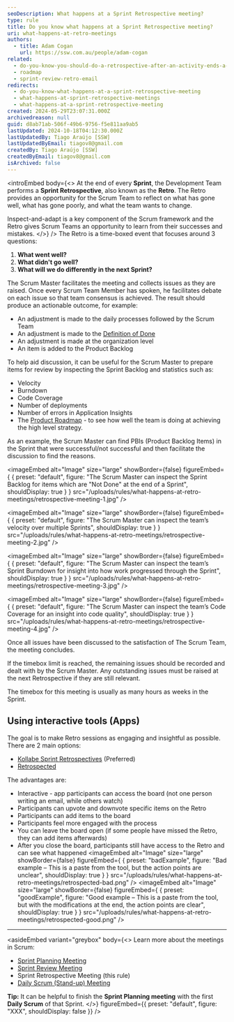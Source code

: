 ```yaml
---
seoDescription: What happens at a Sprint Retrospective meeting?
type: rule
title: Do you know what happens at a Sprint Retrospective meeting?
uri: what-happens-at-retro-meetings
authors:
  - title: Adam Cogan
    url: https://ssw.com.au/people/adam-cogan
related:
  - do-you-know-you-should-do-a-retrospective-after-an-activity-ends-a-k-a-feedback
  - roadmap
  - sprint-review-retro-email
redirects:
  - do-you-know-what-happens-at-a-sprint-retrospective-meeting
  - what-happens-at-sprint-retrospective-meetings
  - what-happens-at-a-sprint-retrospective-meeting
created: 2024-05-29T23:07:31.000Z
archivedreason: null
guid: d8ab71ab-506f-49b6-9756-f5e811aa9ab5
lastUpdated: 2024-10-18T04:12:30.000Z
lastUpdatedBy: Tiago Araújo [SSW]
lastUpdatedByEmail: tiagov8@gmail.com
createdBy: Tiago Araújo [SSW]
createdByEmail: tiagov8@gmail.com
isArchived: false
---
```


<introEmbed
  body={<>
At the end of every **Sprint**, the Development Team performs a **Sprint Retrospective**, also known as the **Retro**. The Retro provides an opportunity for the Scrum Team to reflect on what has gone well, what has gone poorly, and what the team wants to change.

Inspect-and-adapt is a key component of the Scrum framework and the Retro gives Scrum Teams an opportunity to learn from their successes and mistakes.
  </>}
/>
The Retro is a time-boxed event that focuses around 3 questions:

1. **What went well?**
2. **What didn't go well?**
3. **What will we do differently in the next Sprint?**

The Scrum Master facilitates the meeting and collects issues as they are raised. Once every Scrum Team Member has spoken, he facilitates debate on each issue so that team consensus is achieved. The result should produce an actionable outcome, for example:

* An adjustment is made to the daily processes followed by the Scrum Team
* An adjustment is made to the [Definition of Done](/do-you-know-what-happens-at-a-sprint-retrospective-meeting)
* An adjustment is made at the organization level
* An item is added to the Product Backlog

To help aid discussion, it can be useful for the Scrum Master to prepare items for review by inspecting the Sprint Backlog and statistics such as:

* Velocity
* Burndown
* Code Coverage
* Number of deployments
* Number of errors in Application Insights
* The [Product Roadmap](/roadmap) - to see how well the team is doing at achieving the high level strategy.

As an example, the Scrum Master can find PBIs (Product Backlog Items) in the Sprint that were successful/not successful and then facilitate the discussion to find the reasons.


<imageEmbed
  alt="Image"
  size="large"
  showBorder={false}
  figureEmbed={ {
    preset: "default",
    figure: "The Scrum Master can inspect the Sprint Backlog for items which are \"Not Done\" at the end of a Sprint",
    shouldDisplay: true
  } }
  src="/uploads/rules/what-happens-at-retro-meetings/retrospective-meeting-1.jpg"
/>


<imageEmbed
  alt="Image"
  size="large"
  showBorder={false}
  figureEmbed={ {
    preset: "default",
    figure: "The Scrum Master can inspect the team’s velocity over multiple Sprints",
    shouldDisplay: true
  } }
  src="/uploads/rules/what-happens-at-retro-meetings/retrospective-meeting-2.jpg"
/>


<imageEmbed
  alt="Image"
  size="large"
  showBorder={false}
  figureEmbed={ {
    preset: "default",
    figure: "The Scrum Master can inspect the team’s Sprint Burndown for insight into how work progressed through the Sprint",
    shouldDisplay: true
  } }
  src="/uploads/rules/what-happens-at-retro-meetings/retrospective-meeting-3.jpg"
/>


<imageEmbed
  alt="Image"
  size="large"
  showBorder={false}
  figureEmbed={ {
    preset: "default",
    figure: "The Scrum Master can inspect the team’s Code Coverage for an insight into code quality",
    shouldDisplay: true
  } }
  src="/uploads/rules/what-happens-at-retro-meetings/retrospective-meeting-4.jpg"
/>

Once all issues have been discussed to the satisfaction of The Scrum Team, the meeting concludes.

If the timebox limit is reached, the remaining issues should be recorded and dealt with by the Scrum Master. Any outstanding issues must be raised at the next Retrospective if they are still relevant.

The timebox for this meeting is usually as many hours as weeks in the Sprint.

## Using interactive tools (Apps)

The goal is to make Retro sessions as engaging and insightful as possible. There are 2 main options:

* [Kollabe Sprint Retrospectives](https://kollabe.com/retrospectives) (Preferred)
* [Retrospected](https://www.retrospected.com)

The advantages are:

* Interactive - app participants can access the board (not one person writing an email, while others watch)
* Participants can upvote and downvote specific items on the Retro
* Participants can add items to the board
* Participants feel more engaged with the process
* You can leave the board open (if some people have missed the Retro, they can add items afterwards)
* After you close the board, participants still have access to the Retro and can see what happened
<imageEmbed
  alt="Image"
  size="large"
  showBorder={false}
  figureEmbed={ {
    preset: "badExample",
    figure: "Bad example – This is a paste from the tool, but the action points are unclear",
    shouldDisplay: true
  } }
  src="/uploads/rules/what-happens-at-retro-meetings/retrospected-bad.png"
/>
<imageEmbed
  alt="Image"
  size="large"
  showBorder={false}
  figureEmbed={ {
    preset: "goodExample",
    figure: "Good example – This is a paste from the tool, but with the modifications at the end, the action points are clear",
    shouldDisplay: true
  } }
  src="/uploads/rules/what-happens-at-retro-meetings/retrospected-good.png"
/>

---

<asideEmbed
  variant="greybox"
  body={<>
    Learn more about the meetings in Scrum:

* [Sprint Planning Meeting](/what-happens-at-a-sprint-planning-meeting)
* [Sprint Review Meeting](/what-happens-at-a-sprint-review-meeting "Sprint Review Meeting")
* Sprint Retrospective Meeting (this rule)
* [Daily Scrum (Stand-up) Meeting](/methodology-daily-scrums "Daily Scrum Meeting")

**Tip:** It can be helpful to finish the **Sprint Planning meeting** with the first **Daily Scrum** of that Sprint.
  </>}
  figureEmbed={{
    preset: "default",
    figure: "XXX",
    shouldDisplay: false
  }}
/>
